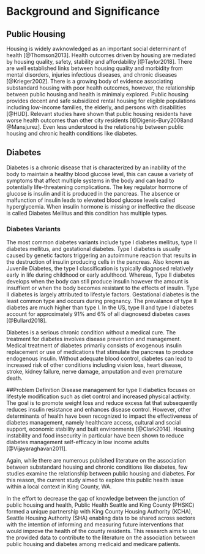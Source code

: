 <!--
The {#rmd-basics} text after the chapter declaration will allow us to link throughout the document back to the beginning of Chapter 1.  These labels will automatically be generated (if not specified) by changing the spaces to hyphens and capital letters to lowercase.  Look for the reference to this label at the beginning of Chapter 2.
-->
# Background and Significance {#rmd-basics}
## Public Housing
Housing is widely awknowledged as an important social determinant of health [@Thomson2013]. Health outcomes driven by housing are mediated by housing quality, safety, stability and affordability [@Taylor2018]. There are well established links between housing quality and morbidity from mental disorders, injuries infectious diseases, and chronic diseases [@Krieger2002]. There is a growing body of evidence associating substandard housing with poor health outcomes, however, the relationship between public housing and health is minimaly explored. Public housing provides decent and safe subsidized rental housing for eligible populations including low-income families, the elderly, and persons with disabilities [@HUD]. Relevant studies have shown that public housing residents have worse health outcomes than other city residents [@Digenis-Bury2008and @Mansjurez]. Even less understood is the relationship between public housing and chronic health conditions like diabetes.

## Diabetes
Diabetes is a chronic disease that is characterized by an inability of the body to maintain a healthy blood glucose level, this can cause a variety of symptoms that affect multiple systems in the body and can lead to potentially life-threatening complications. The key regulator hormone of glucose is insulin and it is produced in the pancreas. The absence or malfunction of insulin leads to elevated blood glucose levels called hyperglycemia. When insulin hormone is missing or ineffective the disease is called Diabetes Mellitus and this condition has multiple types.

### Diabetes Variants
The most common diabetes variants include type I diabetes mellitus, type II diabetes mellitus, and gestational diabetes. Type I diabetes is usually caused by genetic factors triggering an autoimmune reaction that results in the destruction of insulin producing cells in the pancreas. Also known as Juvenile Diabetes, the type I classification is typically diagnosed relatively early in life during childhood or early adulthood. Whereas, Type II diabetes develops when the body can still produce insulin however the amount is insuffient or when the body becomes resistant to the effects of insulin. Type II diabetes is largely attributed to lifestyle factors. Gestational diabetes is the least common type and occurs during pregnancy. The prevalance of type II diabetes are much higher than type I. In the US, type II and type I diabetes account for approximately 91% and 6% of all diagnosesd diabetes cases [@Bullard2018].

Diabetes is a serious chronic condition without a medical cure. The treatment for diabetes involves disease prevention and management. Medical treatment of diabetes primarily consists of exogenous insulin replacement or use of medications that stimulate the pancreas to produce endogenous insulin. Without adequate blood control, diabetes can lead to increased risk of other conditions including vision loss, heart disease, stroke, kidney failure, nerve damage, amputation and even premature death.

##Problem Definition
Disease management for type II diabetics focuses on lifestyle modification such as diet control and increased physical activity. The goal is to promote weight loss and reduce excess fat that subsequently reduces insulin resistance and enhances disease control. However, other determinants of health have been recognized to impact the effectiveness of diabetes management, namely healthcare access, cultural and social support, economic stability and built environments [@Clark2014]. Housing instability and food insecurity in particular have been shown to reduce diabetes management self-efficacy in low income adults [@Vijayaraghavan2011].

Again, while there are numerous published literature on the association between substandard housing and chronic conditions like diabetes, few studies examine the relationship between public housing and diabetes. For this reason, the current study aimed to explore this public health issue within a local context in King County, WA.

In the effort to decrease the gap of knowledge between the junction of public housing and health, Public Health Seattle and King County (PHSKC) formed a unique partnership with King County Housing Authority (KCHA), Seattle Housing Authority (SHA) enabling data to be shared across sectors with the intention of informing and measuring future interventions that would improve the health of the county residents. This research aims to use the provided data to contribute to the literature on the association between public housing and diabetes among medicaid and medicare patients.
